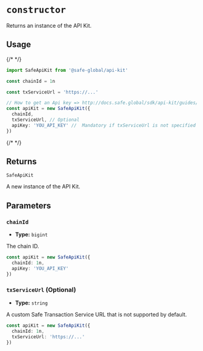 # `constructor`

Returns an instance of the API Kit.

## Usage

{/* <!-- vale off --> */}

```typescript
import SafeApiKit from '@safe-global/api-kit'

const chainId = 1n

const txServiceUrl = 'https://...'

// How to get an Api key => http://docs.safe.global/sdk/api-kit/guides/how-to-use-api-keys
const apiKit = new SafeApiKit({
  chainId,
  txServiceUrl, // Optional
  apiKey: 'YOU_API_KEY' //  Mandatory if txServiceUrl is not specified
})
```

{/* <!-- vale on --> */}

## Returns

`SafeApiKit`

A new instance of the API Kit.

## Parameters

### `chainId`

- **Type:** `bigint`

The chain ID.

```typescript focus=2
const apiKit = new SafeApiKit({
  chainId: 1n,
  apiKey: 'YOU_API_KEY'
})
```

### `txServiceUrl` (Optional)

- **Type:** `string`

A custom Safe Transaction Service URL that is not supported by default.

```typescript focus=3
const apiKit = new SafeApiKit({
  chainId: 1n,
  txServiceUrl: 'https://...'
})
```
